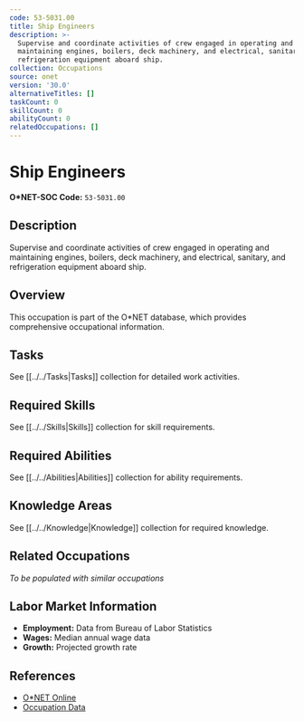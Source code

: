 ```yaml
---
code: 53-5031.00
title: Ship Engineers
description: >-
  Supervise and coordinate activities of crew engaged in operating and
  maintaining engines, boilers, deck machinery, and electrical, sanitary, and
  refrigeration equipment aboard ship.
collection: Occupations
source: onet
version: '30.0'
alternativeTitles: []
taskCount: 0
skillCount: 0
abilityCount: 0
relatedOccupations: []
---
```

# Ship Engineers

**O*NET-SOC Code:** `53-5031.00`

## Description

Supervise and coordinate activities of crew engaged in operating and maintaining engines, boilers, deck machinery, and electrical, sanitary, and refrigeration equipment aboard ship.

## Overview

This occupation is part of the O*NET database, which provides comprehensive occupational information.

## Tasks

See [[../../Tasks|Tasks]] collection for detailed work activities.

## Required Skills

See [[../../Skills|Skills]] collection for skill requirements.

## Required Abilities

See [[../../Abilities|Abilities]] collection for ability requirements.

## Knowledge Areas

See [[../../Knowledge|Knowledge]] collection for required knowledge.

## Related Occupations

*To be populated with similar occupations*

## Labor Market Information

- **Employment:** Data from Bureau of Labor Statistics
- **Wages:** Median annual wage data
- **Growth:** Projected growth rate

## References

- [O*NET Online](https://www.onetonline.org/link/summary/53-5031.00)
- [Occupation Data](https://www.onetcenter.org/)
